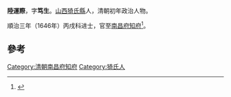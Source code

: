 '''陸運際'''，字'''笃生'''。[[山西|山西]][[猗氏縣|猗氏縣]]人，清朝初年政治人物。

順治三年（1646年）丙戌科进士，官至[[南昌府|南昌府]][[知府|知府]]<ref>{{cite book|author1=（清）王轩等纂修|editor=刘克文总点校|title=山西通志|date=1990年11月|publisher=北京：中华书局|isbn=7-101-00700-7|pages=1913|accessdate=2016-05-06}}</ref>。

==參考==
{{reflist}}
{{清朝人物小作品}}
{{順治三年丙戌科殿試金榜}}
{{DEFAULTSORT:Lu陸}}
[[Category:清朝南昌府知府|Category:清朝南昌府知府]]
[[Category:猗氏人|Category:猗氏人]]